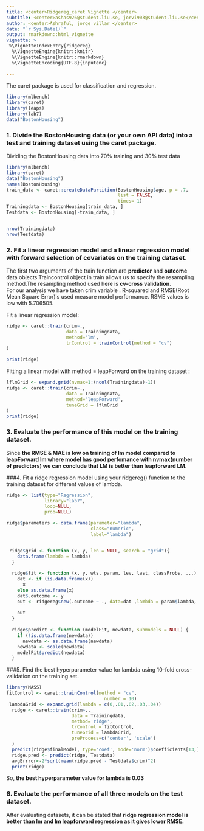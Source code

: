 ---
title: <center>Ridgereg_caret Vignette </center>
subtitle: <center>ashas926@student.liu.se, jorvi903@student.liu.se</center>
author: <center>Ashraful, jorge villar </center>
date: "`r Sys.Date()`"
output: rmarkdown::html_vignette
vignette: >
 %\VignetteIndexEntry{ridgereg}
  %\VignetteEngine{knitr::knitr}
  %\VignetteEngine{knitr::rmarkdown}
  %\VignetteEncoding{UTF-8}{inputenc}
  
---

The caret package is used for classification and regression.

```{r, eval=FALSE}
library(mlbench)
library(caret)
library(leaps)
library(lab7)
data("BostonHousing")
```

### 1. Divide the BostonHousing data (or your own API data) into a test and training dataset using the caret package.

Dividing the BostonHousing data into 70% training and 30% test data 


```{r}
library(mlbench)
library(caret)
data("BostonHousing")
names(BostonHousing)
train_data <- caret::createDataPartition(BostonHousing$age, p = .7,
                                         list = FALSE,
                                         times= 1)
Trainingdata <- BostonHousing[train_data, ]
Testdata <- BostonHousing[-train_data, ]


nrow(Trainingdata)
nrow(Testdata)
```



### 2. Fit a linear regression model and a linear regression model with forward selection of covariates on the training dataset.

The first two arguments of the train function are **predictor** and **outcome** data objects.Traincontrol object in train allows us to specify the resampling method.The resampling method used here is **cv-cross validation**. <br/>
For our analysis we have taken crim variable . R-squared  and RMSE(Root Mean Square Error)is used measure model performance. RSME values is low with  5.706505.

Fit a linear regression model: 

```{r}
ridge <- caret::train(crim~.,
                      data = Trainingdata,
                      method='lm',
                      trControl = trainControl(method = "cv")
)

print(ridge)
```


Fitting a linear model with method = leapForward on the training dataset :

```{r}
lflmGrid <- expand.grid(nvmax=1:(ncol(Trainingdata)-1))
ridge <- caret::train(crim~.,
                      data = Trainingdata,
                      method='leapForward',
                      tuneGrid = lflmGrid
)
print(ridge)
```

### 3. Evaluate the performance of this model on the training dataset.

Since **the RMSE & MAE is low on training of lm model compared to leapForward lm where model has good perfomance with nvmax(number of predictors) we can conclude that LM is better than leapforward LM.**

###4. Fit a ridge regression model using your ridgereg() function to the training dataset for different values of lambda.


```{r}
ridge <- list(type="Regression", 
              library="lab7",
              loop=NULL,
              prob=NULL)

ridge$parameters <- data.frame(parameter="lambda",
                               class="numeric",
                               label="lambda")


 ridge$grid <- function (x, y, len = NULL, search = "grid"){
    data.frame(lambda = lambda)
  } 
  
  ridge$fit <- function (x, y, wts, param, lev, last, classProbs, ...) {
    dat <- if (is.data.frame(x)) 
      x
    else as.data.frame(x)
    dat$.outcome <- y
    out <- ridgereg$new(.outcome ~ ., data=dat ,lambda = param$lambda, normalize=normalize, ...)
    
    out
  }
  
  ridge$predict <- function (modelFit, newdata, submodels = NULL) {
    if (!is.data.frame(newdata)) 
      newdata <- as.data.frame(newdata)
    newdata <- scale(newdata)
    modelFit$predict(newdata)
  }

```



###5. Find the best hyperparameter value for lambda using 10-fold cross-validation on the training set.

```{r,eval=FALSE}
library(MASS)
fitControl <- caret::trainControl(method = "cv",
                                    number = 10)
 lambdaGrid <- expand.grid(lambda = c(0,.01,.02,.03,.04))
  ridge <- caret::train(crim~.,
                        data = Trainingdata,
                        method='ridge',
                        trControl = fitControl,
                        tuneGrid = lambdaGrid,
                        preProcess=c('center', 'scale')
  )
  predict(ridge$finalModel, type='coef', mode='norm')$coefficients[13,]
  ridge.pred <- predict(ridge, Testdata)
  avgErrror<-2*sqrt(mean(ridge.pred - Testdata$crim)^2)
  print(ridge)

```

So, **the best hyperparameter value for lambda is 0.03**



### 6. Evaluate the performance of all three models on the test dataset.

After evaluating datasets, it can be stated that **ridge regression model is better than lm and lm leapforward regression as it gives lower RMSE.**

